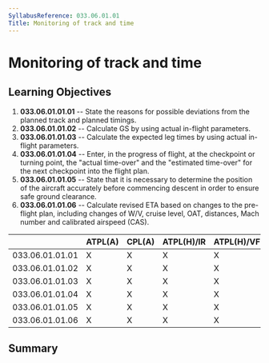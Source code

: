 ```yaml
---
SyllabusReference: 033.06.01.01
Title: Monitoring of track and time
---
```


# Monitoring of track and time

## Learning Objectives

1.  **033.06.01.01.01** -- State the reasons for possible deviations from the
    planned track and planned timings.
2.  **033.06.01.01.02** -- Calculate GS by using actual in-flight parameters.
3.  **033.06.01.01.03** -- Calculate the expected leg times by using actual
    in-flight parameters.
4.  **033.06.01.01.04** -- Enter, in the progress of flight, at the checkpoint or
    turning point, the "actual time-over" and the "estimated time-over" for the
    next checkpoint into the flight plan.
5.  **033.06.01.01.05** -- State that it is necessary to determine the position
    of the aircraft accurately before commencing descent in order to ensure safe
    ground clearance.
6.  **033.06.01.01.06** -- Calculate revised ETA based on changes to the
    pre-flight plan, including changes of W/V, cruise level, OAT, distances, Mach
    number and calibrated airspeed (CAS).

|                 | ATPL(A) | CPL(A) | ATPL(H)/IR | ATPL(H)/VFR | CPL(H) | IR  | CBIR(A) |
| --------------- | ------- | ------ | ---------- | ----------- | ------ | --- | ------- |
| 033.06.01.01.01 | X       | X      | X          | X           | X      | X   |         |
| 033.06.01.01.02 | X       | X      | X          | X           | X      | X   |         |
| 033.06.01.01.03 | X       | X      | X          | X           | X      | X   |         |
| 033.06.01.01.04 | X       | X      | X          | X           | X      |     |         |
| 033.06.01.01.05 | X       | X      | X          | X           | X      |     |         |
| 033.06.01.01.06 | X       | X      | X          | X           | X      |     |         |

## Summary
